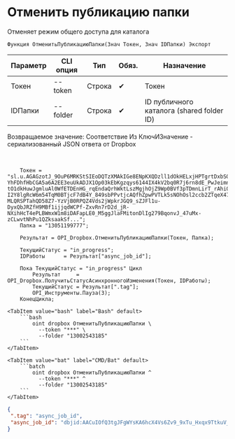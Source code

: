 ﻿---
sidebar_position: 2
description: Отменить публикацию папки и другие функции для работы с Dropbox в Открытом пакете интеграций - бесплатной open-source библиотеке интеграций для 1С:Предприятие 8, OneScript и CLI
keywords: [1C, 1С, 1С:Предприятие, 1С:Предприятие 8.3, API, Интеграция, Сервисы, Обмен, OneScript, CLI, Dropbox]
---


# Отменить публикацию папки
 Отменяет режим общего доступа для каталога



`Функция ОтменитьПубликациюПапки(Знач Токен, Знач IDПапки) Экспорт`

  | Параметр | CLI опция | Тип | Обяз. | Назначение |
  |-|-|-|-|-|
  | Токен | --token | Строка | &#x2714; | Токен |
  | IDПапки | --folder | Строка | &#x2714; | ID публичного каталога (shared folder ID) |

  
  Возвращаемое значение:   Соответствие Из КлючИЗначение - сериализованный JSON ответа от Dropbox

<br/>



```bsl title="Пример использования для 1С:Предприятие/OneScript"
    Токен = "sl.u.AGAGzotJ_9OuP6MRKStSIEoDQTzXMAkIGe8ENpKXQDzll1dOkHELxjHPTgrtDxbSOHjjGif8Pvd2LknDCCPNaWPRs51s34xZA_KUMY0FYazkVuperdpU9hlHCmqyOAUWY87j4yEM5E5Ca8G_DQ3dzBNFhWiP7BtXO6vEwIkiJNyI6rhGsqIWDCls86sAm7iAY6qmzZeocjSXDaA-YhFDhfHbCGA5a6A2EE3euUkADJX1Op03kEbKgzqys6144IX4kV2bq0R7j6rn8dE_PwJeimneLnudLpko7Tng4bi7PLLr6J9nrhXejybPTUlWZ9Q4Ef5g_tL6_M5D5orFHgVZKrni5cjt-tO1dkHuwJgmluAl0WfETDEnHG_rqEndaQrhWktLszMgjhOjZ9Wp0BVf3pTDmnLirT_rAhi0pCjFGG_PllShVYpStw2-I2Y8lgRcW6m54TqM0BTjcF7dB4Y_849sbPPvtjcAQfhZpwPVTLk5sNOhOsl2ccb2ZTqeX47qyuwdH6B15lhXUuMC8s6cxCBDO5t58xAB2r3sMq2xiLnv6IpDHAEX-MLQRSPTahQD58Z7-YzVjB0RPQZ4Vds2jWpkrJGQ9_sZJFl1u-DyxQbJRZfH9MBf1ijjqdWCPf-ZxvRn7rD2d_jR-NXihHcT4ePLBWmxW1m8iDAFapLE0_M5ggJlaFMitonDlIg279BqonvJ_47uMx-zCLwvtNhPu1QZksaakSf...";
    Папка = "13051199777";

    Результат = OPI_Dropbox.ОтменитьПубликациюПапки(Токен, Папка);

    ТекущийСтатус = "in_progress";
    IDРаботы      = Результат["async_job_id"];

    Пока ТекущийСтатус = "in_progress" Цикл
        Результат     = OPI_Dropbox.ПолучитьСтатусАсинхронногоИзменения(Токен, IDРаботы);
        ТекущийСтатус = Результат[".tag"];
        OPI_Инструменты.Пауза(3);
    КонецЦикла;
```
    

 <Tabs>
  
    <TabItem value="bash" label="Bash" default>
        ```bash
            oint dropbox ОтменитьПубликациюПапки \
              --token "***" \
              --folder "13002543185"
        ```
    </TabItem>
  
    <TabItem value="bat" label="CMD/Bat" default>
        ```batch
            oint dropbox ОтменитьПубликациюПапки ^
              --token "***" ^
              --folder "13002543185"
        ```
    </TabItem>
</Tabs>


```json title="Результат"
{
 ".tag": "async_job_id",
 "async_job_id": "dbjid:AACuIOfQ3tgJFgWYsKA6hcX4Vs6Zv9_9xTu_Hxqx9TtkuV_fCePkhS8B_4-mBrUkXfUtqP3NY1UQ6UmqvD0KHKoj"
}
```
